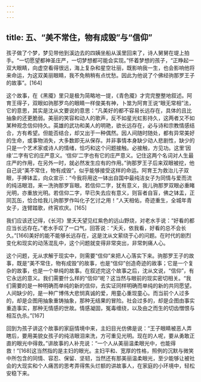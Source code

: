 ```yaml
---
---
---
```

title: 五、“美不常住，物有成毁”与“信仰”
---




孩子做了个梦，梦见带他到溪边去的四姨坐船从溪里回来了，诗人舅舅在堤上拍手。“一切愿望都神圣庄严，一切梦想都可能会实现。”怀着梦想的孩子，“正睁起一双大眼睛，向虚空看得很远，海上复杂和星空壮丽，既影响我一生，也会影响他将来命运，为这双美丽眼睛，我不免稍稍有点忧愁。因此为他说了个佛经驹那罗王子的故事”。[164]

这个故事，在《黑魇》里只是极为简略地一提，《青色魇》才完完整整地叙述。阿育王得子，双眼如驹那罗鸟的眼睛一样俊美有神，卜筮为阿育王说“眼无常相”法，它的意思，其实是沈从文要说的意思：“凡美好的都不容易长远存在，具体的且比抽象的还更脆弱。美丽的笑容和动人的歌声，反不如星光虹影持久，这两者又不如某种观念信仰持久。英雄的武功和美人的明艳，欲长远存在，必与诗和宗教情感结合，方有希望。但能否结合，却又出于一种偶然。因人间随时随处，都有异常美好的生命，或事物消失，大多数即无从保存。并非事情本身缺少动人悲剧性，缺少的只是一个艺术家或诗人的情绪，恰巧和这个问题接触。必接触，方见功。这里‘因缘’二字有它的庄严意义。‘信仰’二字也有它的庄严意义。记住这两个名词对人生最庄严的作用，在另外一时，就必然发生应有的作用。”驹那罗王子后来双眼被挖，他自己说“美不常住，物有成毁”，似乎能够接受这样的命运。阿育王为救治儿子双眼，手捧钵盂，向众宣示：“今我将用这一钵出自国中最纯洁女子为同情与爱而流的纯洁眼泪，来一洗驹那罗盲眼。若信仰二字，犹有意义，我儿驹那罗双眼必重睹光明，亦重放光明。若信仰二字，早已失去应有意义，则盲者自盲，佛之钵盂，正同瓦缶，恰合给我儿驹那罗作叫化子乞讨之用！”人天相佑，奇迹重生，全城年青女子，连臂踏歌，终宵欢庆。[165]

我们应该还记得，《长河》里夭夭望见红紫色的远山野烧，对老水手说：“好看的都应当长远存在。”老水手叹了一口气，回答说：“夭夭，依我看，好看的总不会长久。”[166]美好的能不能够长远存在，这是沈从文萦绕于心的问题。在时代的剧烈变化和现实的动荡混乱中，这个问题就变得非常突出，非常刺痛人心。

这个问题，无从求解于现实中，则需要“信仰”来把人心落实下来。驹那罗王子的故事，既是“美不常住，物有成毁”的故事，也是“信仰”创造奇迹的故事；它是一个复杂的故事，也是一个单纯的故事。在叙述完这个故事之后，沈从文说，“信仰”，有它永远的意义。我们需要什么样的“信仰”呢？这当然与眼前的现实密切相关。“我们需要的是一种明确而单纯的新的信仰，去实证同样明确而单纯的新的共同愿望。人间缺少的，是一种广博伟大悲悯真诚的爱，用童心重现童心。而当前个人过多的，却是企图用抽象重铸抽象，那种无结果的冒险。社会过多的，却是企图由事实重造事实，那种无情感的世故。情感凝固，冤毒缠绕，以及由之而生的切齿憎恨与相互仇杀。”[167]

回到为孩子讲这个故事的家庭情境中来，主妇目光仿佛是说：“王子眼睛被恶人弄瞎后，要用美貌女孩子的纯洁眼泪来洗，方可重见光明。现在的人呢，要从勇敢正直的眼光中得救。”讲故事的人补充说：“一个人从美丽温柔眼光中，也能得救！”[168]这当然指的是主妇的眼光。主妇平和、宽厚的性格，照例的沉默与微笑中所包含的同情、容忍、保留、坚韧，当然还有那美丽温柔眼光，至少能够让被社会的大现实和个人痛苦的思考弄得焦头烂额的讲故事人，在家庭的小环境中，轻松安稳下来。